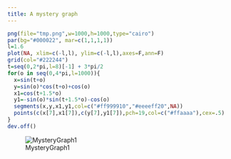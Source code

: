 ```yaml
---
title: A mystery graph
---
```

```r
png(file="tmp.png",w=1000,h=1000,type="cairo")
par(bg="#000022", mar=c(1,1,1,1))
l=1.6
plot(NA, xlim=c(-l,l), ylim=c(-l,l),axes=F,ann=F)
grid(col="#222244")
t=seq(0,2*pi,l=8)[-1] + 3*pi/2
for(o in seq(0,4*pi,l=1000)){
  x=sin(t+o)
  y=sin(o)*cos(t+o)+cos(o)
  x1=cos(t+1.5*o)
  y1=-sin(o)*sin(t+1.5*o)-cos(o)
  segments(x,y,x1,y1,col=c("#ff999910","#eeeeff20",NA))
  points(c(x[7],x1[7]),c(y[7],y1[7]),pch=19,col=c("#ffaaaa"),cex=.5)
}
dev.off()
```

![MysteryGraph1](tmp.png)
